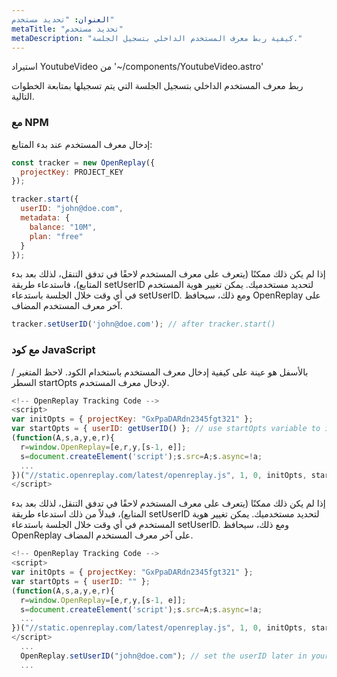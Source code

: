 ```yaml
---
العنوان: "تحديد مستخدم"
metaTitle: "تحديد مستخدم"
metaDescription: "كيفية ربط معرف المستخدم الداخلي بتسجيل الجلسة."
---
```

استيراد YoutubeVideo من '~/components/YoutubeVideo.astro'

<YoutubeVideo title="مشاهدة كيفية تحديد المستخدمين في تسجيلاتك"
  description="إذا لم ترغب في القراءة، يمكنك اتباع هذا الفيديو التعليمي الذي يوضح لك كيفية ربط تسجيلاتك بمستخدميك."
  videoURL="https://youtu.be/xfotXkeyXZM"
/>

ربط معرف المستخدم الداخلي بتسجيل الجلسة التي يتم تسجيلها بمتابعة الخطوات التالية.

### مع NPM

إدخال معرف المستخدم عند بدء المتابع:


```js
const tracker = new OpenReplay({
  projectKey: PROJECT_KEY
});

tracker.start({
  userID: "john@doe.com",
  metadata: {
    balance: "10M",
    plan: "free"
  }
});
```


إذا لم يكن ذلك ممكنًا (يتعرف على معرف المستخدم لاحقًا في تدفق التنقل، لذلك بعد بدء المتابع)، فاستدعاء طريقة setUserID لتحديد مستخدميك. يمكن تغيير هوية المستخدم في أي وقت خلال الجلسة باستدعاء setUserID. ومع ذلك، سيحافظ OpenReplay على آخر معرف المستخدم المضاف.


```js
tracker.setUserID('john@doe.com'); // after tracker.start()
```


### مع كود JavaScript

بالأسفل هو عينة على كيفية إدخال معرف المستخدم باستخدام الكود. لاحظ المتغير / السطر startOpts لإدخال معرف المستخدم.


```js
<!-- OpenReplay Tracking Code -->
<script>
var initOpts = { projectKey: "GxPpaDARdn2345fgt321" };
var startOpts = { userID: getUserID() }; // use startOpts variable to inject userID
(function(A,s,a,y,e,r){
  r=window.OpenReplay=[e,r,y,[s-1, e]];
  s=document.createElement('script');s.src=A;s.async=!a;
  ...
})("//static.openreplay.com/latest/openreplay.js", 1, 0, initOpts, startOpts);
</script>
```


إذا لم يكن ذلك ممكنًا (يتعرف على معرف المستخدم لاحقًا في تدفق التنقل، لذلك بعد بدء المتابع)، فبدلاً من ذلك استدعاء طريقة setUserID لتحديد مستخدميك. يمكن تغيير هوية المستخدم في أي وقت خلال الجلسة باستدعاء setUserID. ومع ذلك، سيحافظ OpenReplay على آخر معرف المستخدم المضاف.


```js
<!-- OpenReplay Tracking Code -->
<script>
var initOpts = { projectKey: "GxPpaDARdn2345fgt321" };
var startOpts = { userID: "" };
(function(A,s,a,y,e,r){
  r=window.OpenReplay=[e,r,y,[s-1, e]];
  s=document.createElement('script');s.src=A;s.async=!a;
  ...
})("//static.openreplay.com/latest/openreplay.js", 1, 0, initOpts, startOpts);
</script>
  ...
  OpenReplay.setUserID("john@doe.com"); // set the userID later in your code
  ...
```

